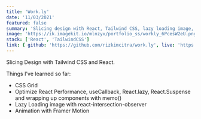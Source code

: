 ```yaml
---
title: 'Work.ly'
date: '11/03/2021'
featured: false
summary: 'Slicing design with React, Tailwind CSS, lazy loading image, and more.'
image: 'https://ik.imagekit.io/mlnzyx/portfolio_ss/workly_6PcesW2eU.png?ik-sdk-version=javascript-1.4.3&updatedAt=1636641668597'
stack: ['React', 'TailwindCSS']
link: { github: 'https://github.com/rizkimcitra/work.ly', live: 'https://work-ly.vercel.app/' }
---
```


Slicing Design with Tailwind CSS and React.

Things I've learned so far:

- CSS Grid
- Optimize React Performance, useCallback, React.lazy, React.Suspense and wrapping up components with memo()
- Lazy Loading image with react-intersection-observer
- Animation with Framer Motion
